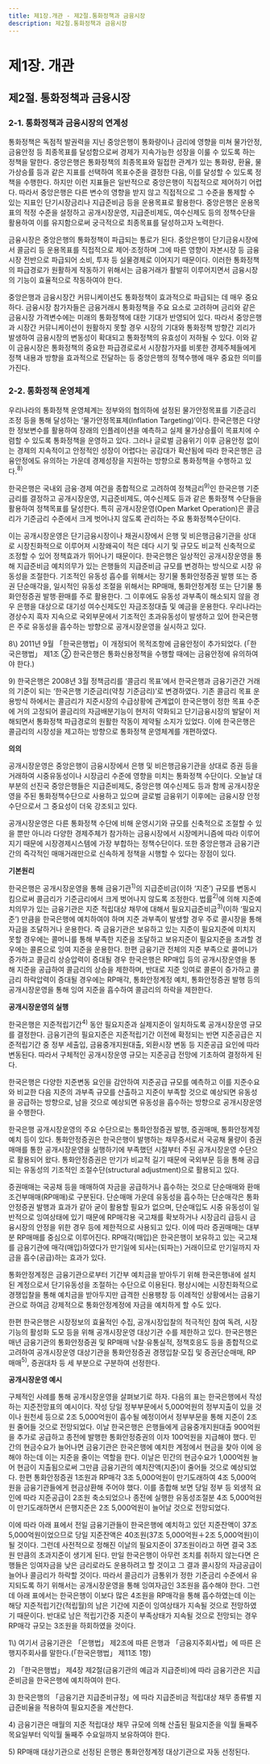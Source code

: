 ```yaml
---
title: 제1장.개관 - 제2절.통화정책과 금융시장
description: 제2절.통화정책과 금융시장
---
```


# 제1장. 개관

## 제2절. 통화정책과 금융시장

### 2-1. 통화정책과 금융시장의 연계성

통화정책은 독점적 발권력을 지닌 중앙은행이 통화량이나 금리에 영향을 미쳐 물가안정, 
금융안정 등 최종목표를 달성함으로써 경제가 지속가능한 성장을 이룰 수 있도록 하는 정책을 말한다. 
중앙은행은 통화정책의 최종목표와 밀접한 관계가 있는 통화량, 환율, 물가상승률 등과 같은 지표를 선택하여 
목표수준을 결정한 다음, 이를 달성할 수 있도록 정책을 수행한다. 
하지만 이런 지표들은 일반적으로 중앙은행이 직접적으로 제어하기 어렵다. 
따라서 중앙은행은 다른 변수의 영향을 받지 않고 직접적으로 그 수준을 통제할 수 있는 지표인 
단기시장금리나 지급준비금 등을 운용목표로 활용한다. 
중앙은행은 운용목표의 적정 수준을 설정하고 공개시장운영, 지급준비제도, 여수신제도 등의 정책수단을 활용하여 
이를 유지함으로써 궁극적으로 최종목표를 달성하고자 노력한다.

금융시장은 중앙은행의 통화정책이 파급되는 통로가 된다. 
중앙은행이 단기금융시장에서 콜금리 등 운용목표를 직접적으로 제어·조정하며 
그에 따른 영향이 자본시장 등 금융시장 전반으로 파급되어 소비, 투자 등 실물경제로 이어지기 때문이다. 
이러한 통화정책의 파급경로가 원활하게 작동하기 위해서는 금융거래가 활발히 이루어지면서 금융시장의 기능이 효율적으로 작동하여야 한다. 

<GCenterImg src ="/fm/1-3.png" caption="그림1-3. 금융시장과 통화정책의 파급경로"/>

중앙은행과 금융시장간 커뮤니케이션도 통화정책이 효과적으로 파급되는 데 매우 중요하다. 
금융시장 참가자들은 금융거래시 통화정책을 주요 요소로 고려하며 금리와 같은 금융시장 가격변수에는 미래의 통화정책에 대한 기대가 반영되어 있다. 
따라서 중앙은행과 시장간 커뮤니케이션이 원활하지 못할 경우 시장의 기대와 통화정책 방향간 괴리가 발생하여 금융시장의 변동성이 확대되고 통화정책의 유효성이 저하될 수 있다. 
이와 같이 금융시장은 통화정책의 중요한 파급경로로서 시장참가자를 비롯한 경제주체들에게 정책 내용과 방향을 효과적으로 전달하는 등 중앙은행의 정책수행에 매우 중요한 의미를 가진다. 

### 2-2. 통화정책 운영체계

우리나라의 통화정책 운영체계는 정부와의 협의하에 설정된 물가안정목표를 기준금리 조정 등을 통해 달성하는 ‘물가안정목표제(Inflation Targeting)’이다. 
한국은행은 다양한 정보변수를 활용하여 장래의 인플레이션을 예측하고 실제 물가상승률이 목표치에 수렴할 수 있도록 통화정책을 운영하고 있다. 
그러나 글로벌 금융위기 이후 금융안정 없이는 경제의 지속적이고 안정적인 성장이 어렵다는 공감대가 확산됨에 따라 한국은행은 금융안정에도 
유의하는 가운데 경제성장을 지원하는 방향으로 통화정책을 수행하고 있다.$^{8)}$

한국은행은 국내외 금융·경제 여건을 종합적으로 고려하여 정책금리$^{9)}$인 한국은행 기준금리를 결정하고 
공개시장운영, 지급준비제도, 여수신제도 등과 같은 통화정책 수단들을 활용하여 정책목표를 달성한다. 
특히 공개시장운영(Open Market Operation)은 콜금리가 기준금리 수준에서 크게 벗어나지 않도록 관리하는 주요 통화정책수단이다.

<GCenterImg src ="/fm/t1-2.png" caption="표1-2. 통화정책 수단"/>

이는 공개시장운영은 단기금융시장이나 채권시장에서 은행 및 비은행금융기관을 상대로 시장친화적으로 이루어져 
시장왜곡이 적은 데다 시기 및 규모도 비교적 신축적으로 조정할 수 있어 정책효과가 뛰어나기 때문이다. 
한국은행은 일상적인 공개시장운영을 통해 지급준비금 예치의무가 있는 은행들의 지급준비금 규모를 변경하는 방식으로 시장 유동성을 조절한다. 
기조적인 유동성 흡수를 위해서는 장기물 통화안정증권 발행 또는 증권 단순매각을, 일시적인 유동성 조절을 위해서는 RP매매, 
통화안정계정 또는 단기물 통화안정증권 발행·환매를 주로 활용한다. 
그 이후에도 유동성 과부족이 해소되지 않을 경우 은행을 대상으로 대기성 여수신제도인 자금조정대출 및 예금을 운용한다. 
우리나라는 경상수지 흑자 지속으로 국외부문에서 기조적인 초과유동성이 발생하고 있어 
한국은행은 주로 유동성을 흡수하는 방향으로 공개시장운영을 실시하고 있다.

<GCenterImg src ="/fm/t1-3.png" caption="그림1-3. 공개시장운영을 통한 유동성 조절"/>

<GComment>
8\) 2011년 9월 「한국은행법」이 개정되어 목적조항에 금융안정이 추가되었다.
(「한국은행법」 제1조 ② 한국은행은 통화신용정책을 수행할 때에는 금융안정에 유의하여야 한다.)

9\) 한국은행은 2008년 3월 정책금리를 ‘콜금리 목표’에서 한국은행과 금융기관간 거래의 기준이 되는 ‘한국은행 기준금리(약칭 기준금리)’로 변경하였다. 
기존 콜금리 목표 운용방식 하에서는 콜금리가 지준시장의 수급상황에 관계없이 한국은행이 정한 목표 수준에 거의 고정되어 
콜금리의 자금배분기능이 현저히 약화되고 단기금융시장의 발달이 저해되면서 통화정책 파급경로의 원활한 작동이 제약될 소지가 있었다. 
이에 한국은행은 콜금리의 시장성을 제고하는 방향으로 통화정책 운영체계를 개편하였다.
</GComment>

<Card title ="[참고1-1] 한국은행의 공개시장 운영"> 

__의의__

공개시장운영은 중앙은행이 금융시장에서 은행 및 비은행금융기관을 상대로 증권 등을 거래하여 시중유동성이나 시장금리 수준에 영향을 미치는 통화정책 수단이다. 
오늘날 대부분의 선진국 중앙은행들은 지급준비제도, 중앙은행 여수신제도 등과 함께 공개시장운영을 주된 통화정책수단으로 사용하고 있으며 
글로벌 금융위기 이후에는 금융시장 안정 수단으로서 그 중요성이 더욱 강조되고 있다.

공개시장운영은 다른 통화정책 수단에 비해 운영시기와 규모를 신축적으로 조절할 수 있을 뿐만 아니라 
다양한 경제주체가 참가하는 금융시장에서 시장메커니즘에 따라 이루어지기 때문에 시장경제시스템에 가장 부합하는 정책수단이다. 
또한 중앙은행과 금융기관간의 즉각적인 매매거래만으로 신속하게 정책을 시행할 수 있다는 장점이 있다.

__기본원리__

한국은행은 공개시장운영을 통해 금융기관$^{1)}$의 지급준비금(이하 ‘지준’) 규모를 변동시킴으로써 콜금리가 기준금리에서 크게 벗어나지 않도록 조정한다. 
법률$^{2)}$에 의해 지준예치의무가 있는 금융기관은 지준 적립대상 채무에 대해서 필요지급준비금$^{3)}$(이하 ‘필요지준’) 만큼을 한국은행에 예치하여야 하며 
지준 과부족이 발생할 경우 주로 콜시장을 통해 자금을 조달하거나 운용한다. 
즉 금융기관은 보유하고 있는 지준이 필요지준에 미치지 못할 경우에는 콜머니를 통해 부족한 지준을 조달하고 보유지준이 필요지준을 초과할 경우에는 콜론으로 잉여 지준을 운용한다.
한편 금융기관 전체의 지준 부족으로 콜머니가 증가하고 콜금리 상승압력이 증대될 경우 
한국은행은 RP매입 등의 공개시장운영을 통해 지준을 공급하여 콜금리의 상승을 제한하며, 
반대로 지준 잉여로 콜론이 증가하고 콜금리 하락압력이 증대될 경우에는 
RP매각, 통화안정계정 예치, 통화안정증권 발행 등의 공개시장운영을 통해 잉여 지준을 흡수하여 콜금리의 하락을 제한한다.

__공개시장운영의 실행__

한국은행은 지준적립기간$^{4)}$ 동안 필요지준과 실제지준이 일치하도록 공개시장운영 규모를 결정한다.
금융기관의 필요지준은 지준적립기간 이전에 확정되는 반면 지준공급은 지준적립기간 중 정부 세출입,
금융중개지원대출, 외환시장 변동 등 지준공급 요인에 따라 변동된다. 따라서 구체적인 공개시장운영 규모는 지준공급 전망에 기초하여 결정하게 된다.

한국은행은 다양한 지준변동 요인을 감안하여 지준공급 규모를 예측하고 이를 지준수요와 비교한 다음
지준의 과부족 규모를 산출하고 지준이 부족할 것으로 예상되면 유동성을 공급하는 방향으로, 남을 것으로 예상되면 유동성을 흡수하는 방향으로 공개시장운영을 수행한다.

한국은행 공개시장운영의 주요 수단으로는 통화안정증권 발행, 증권매매, 통화안정계정 예치 등이 있다.
통화안정증권은 한국은행이 발행하는 채무증서로서 국공채 물량이 증권매매를 통한 공개시장운영을 실행하기에 부족했던 시절부터 주된 공개시장운영 수단으로 활용되어 왔다. 
통화안정증권은 만기가 비교적 길기 때문에 국외부문 등을 통해 공급되는 유동성의 기조적인 조절수단(structural adjustment)으로 활용되고 있다.

<GCenterImg src ="/fm/1-4.png" caption="그림1-4. 한국은행의 공개시장운영 체계"/>

증권매매는 국공채 등을 매매하여 자금을 공급하거나 흡수하는 것으로 단순매매와 환매조건부매매(RP매매)로 구분된다. 
단순매매 가운데 유동성을 흡수하는 단순매각은 통화안정증권 발행과 효과가 같아 굳이 활용할 필요가 없으며, 
단순매입도 시중 유동성이 일반적으로 잉여상태에 있기 때문에 RP매각용 국고채를 확보하거나 시장금리 급등시 금융시장의 안정을 위한 경우 등에 제한적으로 사용되고 있다. 
이에 따라 증권매매는 대부분 RP매매를 중심으로 이루어진다. 
RP매각(매입)은 한국은행이 보유하고 있는 국고채를 금융기관에 매각(매입)하였다가 만기일에 되사는(되파는) 거래이므로 만기일까지 자금을 흡수(공급)하는 효과가 있다.

통화안정계정은 금융기관으로부터 기간부 예치금을 받아두기 위해 한국은행내에 설치된 계정으로서 단기유동성을 조절하는 수단으로 이용된다. 
평상시에는 시장친화적으로 경쟁입찰을 통해 예치금을 받아두지만 급격한 신용팽창 등 이례적인 상황에서는 
금융기관으로 하여금 강제적으로 통화안정계정에 자금을 예치하게 할 수도 있다.

한편 한국은행은 시장정보의 효율적인 수집, 공개시장입찰의 적극적인 참여 독려, 시장기능의 활성화 도모 등을 위해 
공개시장운영 대상기관 수를 제한하고 있다. 
한국은행은 매년 금융기관의 통화안정증권 및 RP매매 낙찰·유통실적, 정책호응도 등을 종합적으로 고려하여 공개시장운영 대상기관을 
통화안정증권 경쟁입찰·모집 및 증권단순매매, RP매매$^{5)}$, 증권대차 등 세 부분으로 구분하여 선정한다.

__공개시장운영 예시__

구체적인 사례를 통해 공개시장운영을 살펴보기로 하자. 다음의 표는 한국은행에서 작성하는 지준전망표의 예시이다. 
작성 당일 정부부문에서 5,000억원의 정부지출이 있을 것이나 원천세 등으로 2조 5,000억원이 흡수될 예정이어서 
정부부문을 통해 지준이 2조원 줄어들 것으로 전망되었다. 
이날 한국은행은 은행들에게 금융중개지원대출 900억원을 추가로 공급하고 종전에 발행한 통화안정증권의 이자 100억원을 지급해야 했다. 
민간의 현금수요가 늘어나면 금융기관은 한국은행에 예치한 계정에서 현금을 찾아 이에 응해야 하는데 이는 지준을 줄이는 역할을 한다. 
이날은 민간의 현금수요가 1,000억원 늘어 현금이 지출됨으로써 그만큼 금융기관의 예치잔액(지준)이 줄어들 것으로 예상되었다. 
한편 통화안정증권 1조원과 RP매각 3조 5,000억원이 만기도래하여 4조 5,000억원을 금융기관들에게 현금상환해 주어야 했다. 
이를 종합해 보면 당일 정부 등 외생적 요인에 따라 지준공급이 2조원 축소되었으나 종전에 실행한 유동성조절분 4조 5,000억원이 만기도래하면서 은행지준은 2조 5,000억원이 늘어날 것으로 전망되었다.

이에 따라 아래 표에서 전일 금융기관들이 한국은행에 예치하고 있던 지준잔액이 37조 5,000억원이었으므로 
당일 지준잔액은 40조원(37조 5,000억원＋2조 5,000억원)이 될 것이다. 
그런데 사전적으로 정해진 이날의 필요지준이 37조원이라고 하면 결국 3조원 만큼의 초과지준이 생기게 된다. 
만일 한국은행이 아무런 조치를 취하지 않는다면 은행들은 잉여자금을 낮은 금리로라도 운용하려고 할 것이고 그 결과 콜시장의 자금공급이 늘어나 콜금리가 하락할 것이다. 
따라서 콜금리가 금통위가 정한 기준금리 수준에서 유지되도록 하기 위해서는 공개시장운영을 통해 잉여자금인 3조원을 흡수해야 한다. 
그런데 아래 표에서는 한국은행이 이보다 많은 4조원을 RP매각을 통해 흡수하였는데 이는 해당 지준적립기간(적립월)의 남은 기간에 지준이 잉여상태가 지속될 것으로 전망하였기 때문이다. 
반대로 남은 적립기간중 지준이 부족상태가 지속될 것으로 전망되는 경우 RP매각 규모는 3조원을 하회하였을 것이다.

<GCenterImg src ="/fm/t1-4.png" caption="표1-4. 지준공급 전망 및 공개시장운영 규모 결정 예시"/>

<GComment>
1\) 여기서 금융기관은 「은행법」 제2조에 따른 은행과 「금융지주회사법」에 따른 은행지주회사를 말한다.(「한국은행법」 제11조 1항)

2\) 「한국은행법」 제4장 제2절(금융기관의 예금과 지급준비)에 따라 금융기관은 지급준비금을 한국은행에 예치하여야 한다.

3\) 한국은행의 「금융기관 지급준비규정」에 따라 지급준비금 적립대상 채무 종류별 지급준비율을 적용하여 필요지준을 계산한다.
<GCenterImg src ="/fm/a3).png" />

4\) 금융기관은 매월의 지준 적립대상 채무 규모에 의해 산출된 필요지준을 익월 둘째주 목요일부터 익익월 둘째주 수요일까지 보유하여야 한다.

5\) RP매매 대상기관으로 선정된 은행은 통화안정계정 대상기관으로 자동 선정된다.
</GComment>

 </Card>